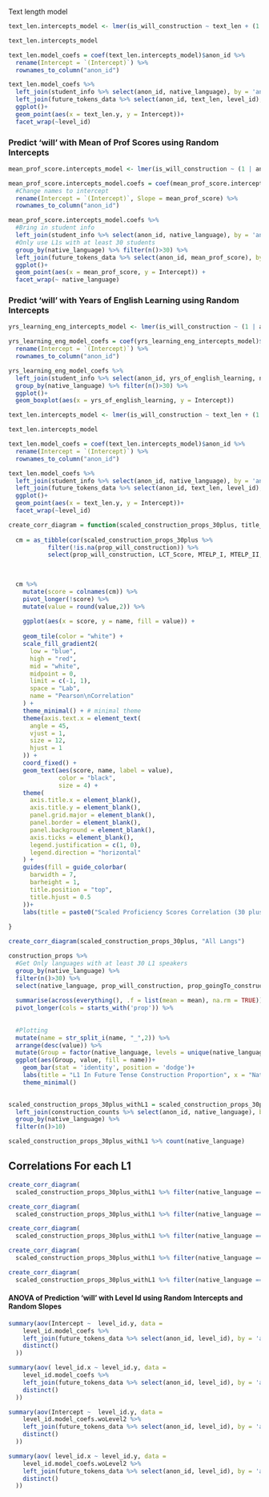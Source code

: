 

Text length model

```r
text_len.intercepts_model <- lmer(is_will_construction ~ text_len + (1 + text_len | anon_id), data = future_tokens_data %>% mutate(text_len = scale(text_len)))

text_len.intercepts_model

text_len.model_coefs = coef(text_len.intercepts_model)$anon_id %>% 
  rename(Intercept = `(Intercept)`) %>% 
  rownames_to_column("anon_id")

text_len.model_coefs %>% 
  left_join(student_info %>% select(anon_id, native_language), by = 'anon_id') %>% 
  left_join(future_tokens_data %>% select(anon_id, text_len, level_id), by = 'anon_id') %>% 
  ggplot()+
  geom_point(aes(x = text_len.y, y = Intercept))+
  facet_wrap(~level_id)


```



### Predict 'will' with Mean of Prof Scores using Random Intercepts

```r
mean_prof_score.intercepts_model <- lmer(is_will_construction ~ (1 | anon_id) + mean_prof_score, data = future_tokens_data)

mean_prof_score.intercepts_model.coefs = coef(mean_prof_score.intercepts_model)$anon_id %>% 
  #Change names to intercept
  rename(Intercept = `(Intercept)`, Slope = mean_prof_score) %>% 
  rownames_to_column("anon_id")


```


```r
mean_prof_score.intercepts_model.coefs %>% 
  #Bring in student info
  left_join(student_info %>% select(anon_id, native_language), by = 'anon_id') %>% 
  #Only use L1s with at least 30 students
  group_by(native_language) %>% filter(n()>30) %>% 
  left_join(future_tokens_data %>% select(anon_id, mean_prof_score), by = 'anon_id') %>% 
  ggplot()+
  geom_point(aes(x = mean_prof_score, y = Intercept)) +
  facet_wrap(~ native_language)


```




### Predict 'will' with Years of English Learning using Random Intercepts

```r
yrs_learning_eng_intercepts_model <- lmer(is_will_construction ~ (1 | anon_id) + yrs_of_english_learning , data = future_tokens_data)

yrs_learning_eng_model_coefs = coef(yrs_learning_eng_intercepts_model)$anon_id %>% 
  rename(Intercept = `(Intercept)`) %>% 
  rownames_to_column("anon_id")

yrs_learning_eng_model_coefs %>% 
  left_join(student_info %>% select(anon_id, yrs_of_english_learning, native_language), by = 'anon_id') %>% 
  group_by(native_language) %>% filter(n()>30) %>% 
  ggplot()+
  geom_boxplot(aes(x = yrs_of_english_learning, y = Intercept))
```




```r
text_len.intercepts_model <- lmer(is_will_construction ~ text_len + (1 + text_len | anon_id), data = future_tokens_data %>% mutate(text_len = scale(text_len)))

text_len.intercepts_model

text_len.model_coefs = coef(text_len.intercepts_model)$anon_id %>% 
  rename(Intercept = `(Intercept)`) %>% 
  rownames_to_column("anon_id")

text_len.model_coefs %>% 
  left_join(student_info %>% select(anon_id, native_language), by = 'anon_id') %>% 
  left_join(future_tokens_data %>% select(anon_id, text_len, level_id), by = 'anon_id') %>% 
  ggplot()+
  geom_point(aes(x = text_len.y, y = Intercept))+
  facet_wrap(~level_id)


```



```r
create_corr_diagram = function(scaled_construction_props_30plus, title_str){
  
  cm = as_tibble(cor(scaled_construction_props_30plus %>%  
           filter(!is.na(prop_will_construction)) %>%
           select(prop_will_construction, LCT_Score, MTELP_I, MTELP_II, MTELP_III, MTELP_Conv_Score, Writing_Sample)))
  
  

  cm %>% 
    mutate(score = colnames(cm)) %>%
    pivot_longer(!score) %>%
    mutate(value = round(value,2)) %>% 
    
    ggplot(aes(x = score, y = name, fill = value)) +
    
    geom_tile(color = "white") +
    scale_fill_gradient2(
      low = "blue",
      high = "red",
      mid = "white",
      midpoint = 0,
      limit = c(-1, 1),
      space = "Lab",
      name = "Pearson\nCorrelation"
    ) +
    theme_minimal() + # minimal theme
    theme(axis.text.x = element_text(
      angle = 45,
      vjust = 1,
      size = 12,
      hjust = 1
    )) +
    coord_fixed() +
    geom_text(aes(score, name, label = value),
              color = "black",
              size = 4) +
    theme(
      axis.title.x = element_blank(),
      axis.title.y = element_blank(),
      panel.grid.major = element_blank(),
      panel.border = element_blank(),
      panel.background = element_blank(),
      axis.ticks = element_blank(),
      legend.justification = c(1, 0),
      legend.direction = "horizontal"
    ) +
    guides(fill = guide_colorbar(
      barwidth = 7,
      barheight = 1,
      title.position = "top",
      title.hjust = 0.5
    ))+
    labs(title = paste0("Scaled Proficiency Scores Correlation (30 plus) - ",title_str))
    
}
```



```r
create_corr_diagram(scaled_construction_props_30plus, "All Langs")
```





```r
construction_props %>%
  #Get Only languages with at least 30 L1 speakers
  group_by(native_language) %>% 
  filter(n()>30) %>% 
  select(native_language, prop_will_construction, prop_goingTo_construction) %>% 
  
  summarise(across(everything(), .f = list(mean = mean), na.rm = TRUE)) %>% 
  pivot_longer(cols = starts_with('prop')) %>% 
  
  
  #Plotting
  mutate(name = str_split_i(name, "_",2)) %>% 
  arrange(desc(value)) %>% 
  mutate(Group = factor(native_language, levels = unique(native_language))) %>% 
  ggplot(aes(Group, value, fill = name))+
    geom_bar(stat = 'identity', position = 'dodge')+
    labs(title = "L1 In Future Tense Construction Proportion", x = "Native Language (L1)", y = "Proportion", fill = "Construction") +
    theme_minimal()
  
```


```r
scaled_construction_props_30plus_withL1 = scaled_construction_props_30plus %>% 
  left_join(construction_counts %>% select(anon_id, native_language), by = 'anon_id') %>% 
  group_by(native_language) %>% 
  filter(n()>10)

scaled_construction_props_30plus_withL1 %>% count(native_language)
```


## Correlations For each L1

```r
create_corr_diagram(
  scaled_construction_props_30plus_withL1 %>% filter(native_language == 'Arabic') %>% ungroup() %>%  select(-native_language,-anon_id), "Arabic")
```

```r
create_corr_diagram(
  scaled_construction_props_30plus_withL1 %>% filter(native_language == 'Chinese') %>% ungroup() %>%  select(-native_language,-anon_id), "Chinese")
```

```r
create_corr_diagram(
  scaled_construction_props_30plus_withL1 %>% filter(native_language == 'Japanese') %>% ungroup() %>%  select(-native_language,-anon_id), "Japanese")
```

```r
create_corr_diagram(
  scaled_construction_props_30plus_withL1 %>% filter(native_language == 'Korean') %>% ungroup() %>%  select(-native_language,-anon_id), "Korean")
```

```r
create_corr_diagram(
  scaled_construction_props_30plus_withL1 %>% filter(native_language == 'Thai') %>% ungroup() %>%  select(-native_language,-anon_id), "Thai")
```


#### ANOVA of Prediction 'will' with Level Id using Random Intercepts and Random Slopes
```r
summary(aov(Intercept ~  level_id.y, data = 
    level_id.model_coefs %>% 
    left_join(future_tokens_data %>% select(anon_id, level_id), by = 'anon_id') %>% 
    distinct()
  ))
```


```r
summary(aov( level_id.x ~ level_id.y, data = 
    level_id.model_coefs %>% 
    left_join(future_tokens_data %>% select(anon_id, level_id), by = 'anon_id') %>% 
    distinct()
  ))
```


```r
summary(aov(Intercept ~  level_id.y, data = 
    level_id.model_coefs.woLevel2 %>% 
    left_join(future_tokens_data %>% select(anon_id, level_id), by = 'anon_id') %>% 
    distinct()
  ))
```


```r
summary(aov( level_id.x ~ level_id.y, data = 
    level_id.model_coefs.woLevel2 %>% 
    left_join(future_tokens_data %>% select(anon_id, level_id), by = 'anon_id') %>% 
    distinct()
  ))
```







